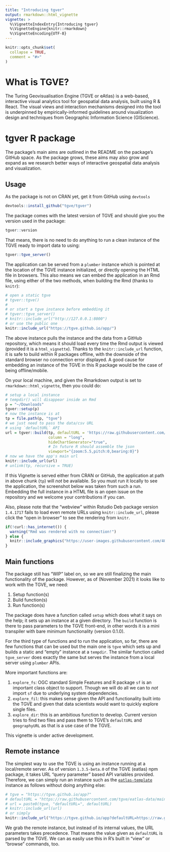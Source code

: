 ```yaml
---
title: "Introducing tgver"
output: rmarkdown::html_vignette
vignette: >
  %\VignetteIndexEntry{Introducing tgver}
  %\VignetteEngine{knitr::rmarkdown}
  %\VignetteEncoding{UTF-8}
---
```


```r
knitr::opts_chunk$set(
  collapse = TRUE,
  comment = "#>"
)
```

# What is TGVE?
The Turing Geovisualisation Engine (TGVE or eAtlas) is a web-based, interactive visual analytics tool for geospatial data analysis, built using R & React. The visual views and interaction mechanisms designed into the tool is underpinned by empirically-informed guidelines around visualization design and techniques from Geographic Information Science (GIScience).

# tgver R package
The package's main aims are outlined in the README on the package's GitHub space. As the package grows, these aims may also grow and expand as we research better ways of interactive geospatial data analysis and visualization.

## Usage
As the package is not on CRAN yet, get it from GitHub using `devtools`
```r
devtools::install_github("tgve/tgver")
```

The package comes with the latest version of TGVE and should give you the version used in the package:

```r
tgver::version
```

That means, there is no need to do anything to run a clean instance of the TGVE ready to import data to using:
```r
tgver::tgve_server()
```

The application can be served from a `plumber` instance which is pointed at the location of the TGVE instance initialized, or directly opening the HTML file in browsers. This also means we can embed the application in an Rmd file, using either of the two methods, when building the Rmd (thanks to `knitr`):
```r
# open a static tgve
# tgver::tgve()
# 
# or start a tgve instance before embedding it
# tgver::tgve_server()
# knitr::include_url("http://127.0.0.1:8000")
# or use the public one
knitr::include_url("https://tgve.github.io/app/")
```
The above instance pulls the instance and the data from a GitHub repository, which means it should load every time the Rmd output is viewed (provided it is a `html_vignette`). Thanks to the `knitr::include_url` function, it is safe to build within R packages offline, with the downside of the standard browser no connection error displayed. A good cause for embedding an instance of the TGVE in this R package would be the case of being offline/mobile.

On your local machine, and given the Rmarkdown output is set to `rmarkdown::html_vignette`, then you could do:

```r
# setup a local instance
# tempdir() will disappear inside an Rmd
p = "~/Downloads"
tgver::setup(p)
# now the instance is at
tp = file.path(p, "tgve")
# we just need to pass the data/csv URL
# using `defaultURL` API
url = tgver::build(tp, defaultURL = 'https://raw.githubusercontent.com/tgve/eatlas-data/main/utlas.geojson',
                   column = "long",
                   hideChartGenerator="true",
                   # In future R should assemble the json
                   viewport="{zoom:5.5,pitch:0,bearing:0}")
# now we have the app's main url
knitr::include_url(url)
# unlink(tp, recursive = TRUE)
```

If this Vignette is served either from CRAN or GitHub, the application at path in above chunk (`tp`) will *not* be available. So you must run it locally to see the application, the screenshot below was taken from such a run. Embedding the full instance in a HTML file is an open issue on the repository and we welcome your contributions if you can.

Also, please note that the "webview" within Rstudio Deb package version `1.4.1717` fails to load even remote URLs using `knitr::include_url`, please click the "open in browser" to see the rendering from `knitr`. 

```r
if(!curl::has_internet()) {
  warning("Rmd was rendered with no connection!")
} else {
  knitr::include_graphics("https://user-images.githubusercontent.com/408568/142702067-003e98d8-a0a0-4e23-85ad-b875434da518.png")
}
```

## Main functions
The package still has "WIP" label on, so we are still finalizing the main functionality of the package. However, as of (November 2021) it looks like to work with the TGVE, we need:

1. Setup function(s)
2. Build function(s)
3. Run function(s)

The package does have a function called `setup` which does what it says on the help; it sets up an instance at a given directory. The `build` function is there to pass parameters to the TGVE front-end, in other words it is a mini transpiler with bare minimum functionality (version 0.1.0).

For the third type of functions and to run the application, so far, there are few functions that can be used but the main one is `tgve` which sets up and builds a static and "empty" instance at a `tempdir`. The similar function called `tgve_server` does exactly the same but serves the instance from a local server using `plumber` APIs.

More important functions are:

1. `explore_fs`: OGC standard Simple Features and R package `sf` is an important class object to support. Though we will do all we can to *not* import `sf` due to underlying system dependencies.
3. `explore_fil`: this makes sense given the API and functionality built into the TGVE and given that data scientists would want to quickly explore single files.
3. `explore_dir`: this is an ambitious function to develop. Current version tries to find two files and pass them to TGVE's `defaultURL` and `geographyURL` as that is a use case of the TGVE.

This vignette is under active development.

## Remote instance
The simplest way to use the TGVE is using an instance running at a local/remote server. As of version `1.3.5-beta.0` of the TGVE (eatlas) npm package, it takes URL "query parameter" based API variables provided. Therefore, we can simply run an instance such as the [`eatlas-template`](https://tgve.github.io/eatlas-template) instance as follows without doing anything else:

```r
# tgve = "https://tgve.github.io/app?"
# defaultURL = "https://raw.githubusercontent.com/tgve/eatlas-data/main/casualties_100.geojson"
# url = paste0(tgve, "defaultURL=", defaultURL)
# knitr::include_url(url)
# or simply
knitr::include_url("https://tgve.github.io/app?defaultURL=https://raw.githubusercontent.com/tgve/eatlas-data/main/casualties_100.geojson&layerName=heatmap")
```

We grab the remote instance, but instead of its internal values, the URL parameters takes precedence. That means the value given as `defaultURL` is parsed by the TGVE. We can as easily use this in R's built in "view" or "browse" commands, too.
